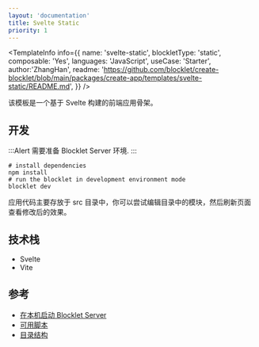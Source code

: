 ```yaml
---
layout: 'documentation'
title: Svelte Static
priority: 1
---
```


<TemplateCoverImage templateName="svelte-static" />

<TemplateInfo info={{ 
  name: 'svelte-static', 
  blockletType: 'static',
  composable: 'Yes',
  languages: 'JavaScript',
  useCase: 'Starter', 
  author:'ZhangHan',
  readme: 'https://github.com/blocklet/create-blocklet/blob/main/packages/create-app/templates/svelte-static/README.md',
}} />

该模板是一个基于 Svelte 构建的前端应用骨架。

## 开发

:::Alert
需要准备 Blocklet Server 环境.
:::

```shell
# install dependencies
npm install
# run the blocklet in development environment mode
blocklet dev
```

应用代码主要存放于 src 目录中，你可以尝试编辑目录中的模块，然后刷新页面查看修改后的效果。

## 技术栈

- Svelte
- Vite

## 参考

- [在本机启动 Blocklet Server](https://developer.blocklet.io/docs/en/prerequisites/server)
- [可用脚本](/available-scripts)
- [目录结构](/folder-structure)
